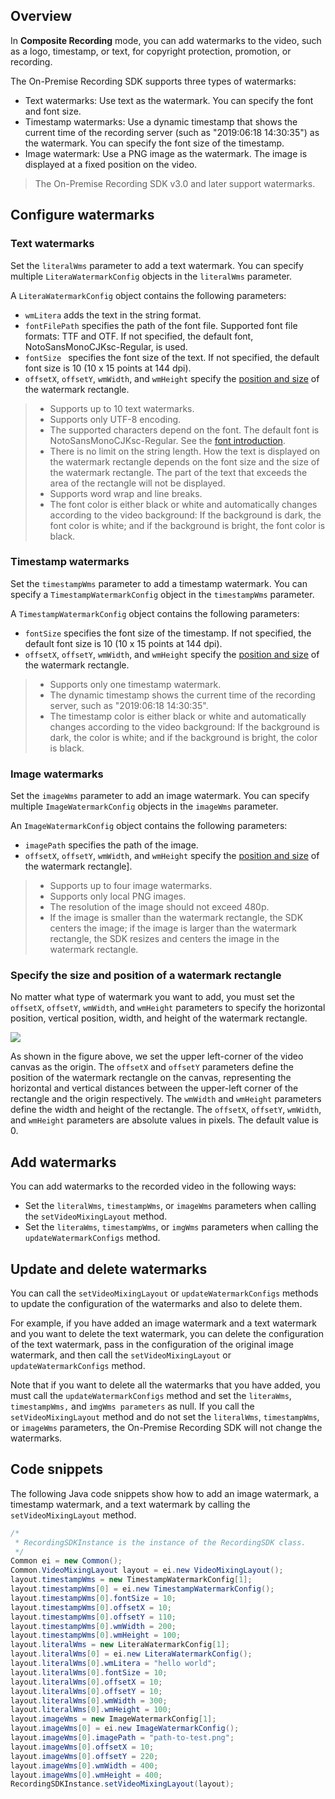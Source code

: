 <PlatformWrapper platform="linux-java">

## Overview

In **Composite Recording** mode, you can add watermarks to the video, such as a logo, timestamp, or text, for copyright protection, promotion, or recording.

The On-Premise Recording SDK supports three types of watermarks:

- Text watermarks: Use text as the watermark. You can specify the font and font size.
- Timestamp watermarks: Use a dynamic timestamp that shows the current time of the recording server (such as "2019:06:18 14:30:35") as the watermark. You can specify the font size of the timestamp.
- Image watermark: Use a PNG image as the watermark. The image is displayed at a fixed position on the video.

> The On-Premise Recording SDK v3.0 and later support watermarks.

## Configure watermarks

### Text watermarks

Set the `literalWms` parameter to add a text watermark. You can specify multiple `LiteraWatermarkConfig` objects in the `literalWms` parameter.

A `LiteraWatermarkConfig` object contains the following parameters:

- `wmLitera` adds the text in the string format.
- `fontFilePath` specifies the path of the font file. Supported font file formats: TTF and OTF. If not specified, the default font, NotoSansMonoCJKsc-Regular, is used.
- `fontSize ` specifies the font size of the text. If not specified, the default font size is 10 (10 x 15 points at 144 dpi).
- `offsetX`, `offsetY`,  `wmWidth`, and `wmHeight` specify the [position and size](#size) of the watermark rectangle.

> - Supports up to 10 text watermarks.
> - Supports only UTF-8 encoding.
> - The supported characters depend on the font. The default font is NotoSansMonoCJKsc-Regular. See the [font introduction](https://www.google.com/get/noto/help/cjk/).
> - There is no limit on the string length. How the text is displayed on the watermark rectangle depends on the font size and the size of the watermark rectangle. The part of the text that exceeds the area of the rectangle will not be displayed.
> - Supports word wrap and line breaks.
> - The font color is either black or white and automatically changes according to the video background: If the background is dark, the font color is white; and if the background is bright, the font color is black.

### Timestamp watermarks

Set the `timestampWms` parameter to add a timestamp watermark. You can specify a `TimestampWatermarkConfig` object in the `timestampWms` parameter.

A `TimestampWatermarkConfig` object contains the following parameters:

- `fontSize` specifies the font size of the timestamp. If not specified, the default font size is 10 (10 x 15 points at 144 dpi).
- `offsetX`,  `offsetY`,  `wmWidth`, and `wmHeight` specify the [position and size](#size) of the watermark rectangle.

> - Supports only one timestamp watermark.
> - The dynamic timestamp shows the current time of the recording server, such as "2019:06:18 14:30:35".
> - The timestamp color is either black or white and automatically changes according to the video background: If the background is dark, the color is white; and if the background is bright, the color is black.

### Image watermarks

Set the `imageWms` parameter to add an image watermark.  You can specify multiple `ImageWatermarkConfig` objects in the `imageWms` parameter.

An `ImageWatermarkConfig` object contains the following parameters:

- `imagePath` specifies the path of the image.
- `offsetX`, `offsetY`, `wmWidth`, and `wmHeight` specify the [position and size](#size) of the watermark rectangle].

> - Supports up to four image watermarks.
> - Supports only local PNG images.
> - The resolution of the image should not exceed 480p.
> - If the image is smaller than the watermark rectangle, the SDK centers the image; if the image is larger than the watermark rectangle, the SDK resizes and centers the image in the watermark rectangle.

### <a name="size"></a>Specify the size and position of a watermark rectangle

No matter what type of watermark you want to add, you must set the `offsetX`, `offsetY`, `wmWidth`, and `wmHeight` parameters to specify the horizontal position, vertical position, width, and height of the watermark rectangle.

![](https://web-cdn.agora.io/docs-files/1564742707814)

As shown in the figure above, we set the upper left-corner of the video canvas as the origin. The `offsetX` and `offsetY` parameters define the position of the watermark rectangle on the canvas, representing the horizontal and vertical distances between the upper-left corner of the rectangle and the origin respectively. The `wmWidth` and `wmHeight` parameters define the width and height of the rectangle. The `offsetX`, `offsetY`, `wmWidth`, and `wmHeight` parameters are absolute values in pixels. The default value is 0.

## Add watermarks

You can add watermarks to the recorded video in the following ways:

- Set the `literalWms`, `timestampWms`, or `imageWms` parameters when calling the `setVideoMixingLayout` method.
- Set the `literaWms`, `timestampWms`, or `imgWms` parameters when calling the `updateWatermarkConfigs` method.

## Update and delete watermarks

You can call the `setVideoMixingLayout` or `updateWatermarkConfigs` methods to update the configuration of the watermarks and also to delete them.

For example, if you have added an image watermark and a text watermark and you want to delete the text watermark, you can delete the configuration of the text watermark, pass in the configuration of the original image watermark, and then call the `setVideoMixingLayout`  or `updateWatermarkConfigs` method.

Note that if you want to delete all the watermarks that you have added, you must call the `updateWatermarkConfigs` method and set the `literaWms`, `timestampWms,` and `imgWms parameters` as null. If you call the `setVideoMixingLayout` method and do not set the `literalWms`, `timestampWms`, or `imageWms` parameters, the On-Premise Recording SDK will not change the watermarks.

## Code snippets

The following Java code snippets show how to add an image watermark, a timestamp watermark, and a text watermark by calling the `setVideoMixingLayout` method.

```java
/*
 * RecordingSDKInstance is the instance of the RecordingSDK class.
 */
Common ei = new Common();
Common.VideoMixingLayout layout = ei.new VideoMixingLayout();
layout.timestampWms = new TimestampWatermarkConfig[1];
layout.timestampWms[0] = ei.new TimestampWatermarkConfig();
layout.timestampWms[0].fontSize = 10;
layout.timestampWms[0].offsetX = 10;
layout.timestampWms[0].offsetY = 110;
layout.timestampWms[0].wmWidth = 200;
layout.timestampWms[0].wmHeight = 100;
layout.literalWms = new LiteraWatermarkConfig[1];
layout.literalWms[0] = ei.new LiteraWatermarkConfig();
layout.literalWms[0].wmLitera = "hello world";
layout.literalWms[0].fontSize = 10;
layout.literalWms[0].offsetX = 10;
layout.literalWms[0].offsetY = 10;
layout.literalWms[0].wmWidth = 300;
layout.literalWms[0].wmHeight = 100;
layout.imageWms = new ImageWatermarkConfig[1];
layout.imageWms[0] = ei.new ImageWatermarkConfig();
layout.imageWms[0].imagePath = "path-to-test.png";
layout.imageWms[0].offsetX = 10;
layout.imageWms[0].offsetY = 220;
layout.imageWms[0].wmWidth = 400;
layout.imageWms[0].wmHeight = 400;
RecordingSDKInstance.setVideoMixingLayout(layout);
```

</PlatformWrapper>